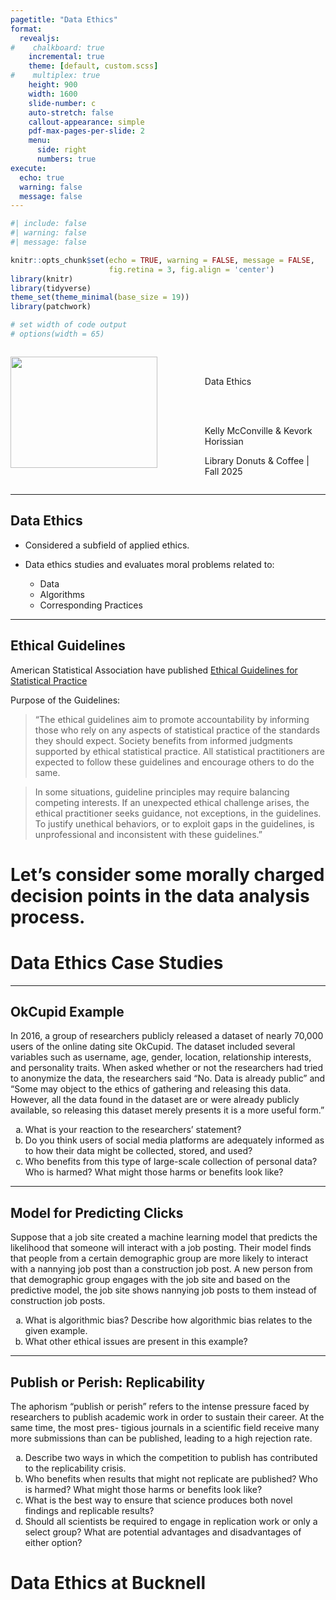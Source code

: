 ```yaml
---
pagetitle: "Data Ethics"
format: 
  revealjs:
#    chalkboard: true
    incremental: true
    theme: [default, custom.scss]
#    multiplex: true
    height: 900
    width: 1600
    slide-number: c
    auto-stretch: false
    callout-appearance: simple
    pdf-max-pages-per-slide: 2
    menu: 
      side: right
      numbers: true
execute:
  echo: true
  warning: false
  message: false
---
```


```r
#| include: false
#| warning: false
#| message: false

knitr::opts_chunk$set(echo = TRUE, warning = FALSE, message = FALSE, 
                      fig.retina = 3, fig.align = 'center')
library(knitr)
library(tidyverse)
theme_set(theme_minimal(base_size = 19))
library(patchwork)

# set width of code output
# options(width = 65)
```



::::: columns
::: {.column .center width="60%"}
![](img/Social_Status.webp){width="90%"}
:::

::: {.column .center width="40%"}
<br>

[Data Ethics]{.custom-title}

<br>
<br>

[Kelly McConville & Kevork Horissian]{.custom-subtitle}

[Library Donuts & Coffee \| Fall 2025]{.custom-subtitle}
:::
:::::


---

## Data Ethics

* Considered a subfield of applied ethics.

* Data ethics studies and evaluates moral problems related to:
    + Data
    + Algorithms
    + Corresponding Practices


---

## Ethical Guidelines
    
American Statistical Association have published [Ethical Guidelines for Statistical Practice](https://www.amstat.org/your-career/ethical-guidelines-for-statistical-practice)

Purpose of the Guidelines:

> "The ethical guidelines aim to promote accountability by informing those who rely on any aspects of statistical practice of the standards they should expect. Society benefits from informed judgments supported by ethical statistical practice. All statistical practitioners are expected to follow these guidelines and encourage others to do the same.

> In some situations, guideline principles may require balancing competing interests. If an unexpected ethical challenge arises, the ethical practitioner seeks guidance, not exceptions, in the guidelines. To justify unethical behaviors, or to exploit gaps in the guidelines, is unprofessional and inconsistent with these guidelines."


# Let's consider some morally charged decision points in the data analysis process.


# {background-image="img/de1.jpeg" background-size="contain"}




# {background-image="img/de2.jpeg" background-size="contain"}

# {background-image="img/de3.jpeg" background-size="contain"}

# {background-image="img/de4.jpeg" background-size="contain"}

# {background-image="img/de5.jpeg" background-size="contain"}

# {background-image="img/de6.jpeg" background-size="contain"}

# {background-image="img/de7.jpeg" background-size="contain"}

# {background-image="img/de8.jpeg" background-size="contain"}

# {background-image="img/de9.jpeg" background-size="contain"}

# {background-image="img/de10.jpeg" background-size="contain"}

# {background-image="img/de11.jpeg" background-size="contain"}

# Data Ethics Case Studies


---

## OkCupid Example

In 2016, a group of researchers publicly released a dataset of nearly 70,000 users of the online dating site OkCupid.  The dataset included several variables such as username, age, gender, location, relationship interests, and personality traits.  When asked whether or not the researchers had tried to anonymize the data, the researchers said “No.  Data is already public” and “Some may object to the ethics of gathering and releasing this data. However, all the data found in the dataset are or were already publicly available, so releasing this dataset merely presents it is a more useful form.”

a. What is your reaction to the researchers’ statement?
b. Do you think users of social media platforms are adequately informed as to how their data might be collected, stored, and used?
c. Who benefits from this type of large-scale collection of personal data? Who is harmed? What might those harms or benefits look like?

---

## Model for Predicting Clicks

Suppose that a job site created a machine learning model that predicts the likelihood that someone will interact with a job posting.  Their model finds that people from a certain demographic group are more likely to interact with a nannying job post than a construction job post.  A new person from that demographic group engages with the job site and based on the predictive model, the job site shows nannying job posts to them instead of construction job posts.

a. What is algorithmic bias?  Describe how algorithmic bias relates to the given example.
b. What other ethical issues are present in this example?

---

## Publish or Perish: Replicability

The aphorism “publish or perish” refers to the intense pressure faced by researchers to publish academic work in order to sustain their career. At the same time, the most pres- tigious journals in a scientific field receive many more submissions than can be published, leading to a high rejection rate. 

a. Describe two ways in which the competition to publish has contributed to the replicability crisis.
b. Who benefits when results that might not replicate are published? Who is harmed? What might those harms or benefits look like?
c. What is the best way to ensure that science produces both novel findings and replicable results?
d. Should all scientists be required to engage in replication work or only a select group? What are potential advantages and disadvantages of either option?


# Data Ethics at Bucknell
